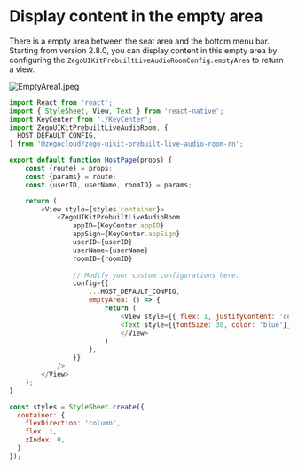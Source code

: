 # Display content in the empty area

There is a empty area between the seat area and the bottom menu bar. Starting from version 2.8.0, you can display content in this empty area by configuring the `ZegoUIKitPrebuiltLiveAudioRoomConfig.emptyArea` to return a view.

<Frame width="auto" height="400">
  <img src="https://media-resource.spreading.io/docuo/workspace564/27e54a759d23575969552654cb45bf89/414d0fbbe1.jpeg" alt="EmptyArea1.jpeg"/>
</Frame>

```js .src/HomePage.js {25-31}
import React from 'react';
import { StyleSheet, View, Text } from 'react-native';
import KeyCenter from './KeyCenter';
import ZegoUIKitPrebuiltLiveAudioRoom, {
  HOST_DEFAULT_CONFIG,
} from '@zegocloud/zego-uikit-prebuilt-live-audio-room-rn';

export default function HostPage(props) {
    const {route} = props;
    const {params} = route;
    const {userID, userName, roomID} = params;

    return (
        <View style={styles.container}>
            <ZegoUIKitPrebuiltLiveAudioRoom
                appID={KeyCenter.appID}
                appSign={KeyCenter.appSign}
                userID={userID}
                userName={userName}
                roomID={roomID}
                
                // Modify your custom configurations here.
                config={{
                    ...HOST_DEFAULT_CONFIG,
                    emptyArea: () => {
                        return (
                            <View style={{ flex: 1, justifyContent: 'center', alignItems: 'center' }}>
                            <Text style={{fontSize: 30, color: 'blue'}}>emptyArea</Text>
                            </View>
                        )
                    },
                }}
            />
        </View>
    );
}

const styles = StyleSheet.create({
  container: {
    flexDirection: 'column',
    flex: 1,
    zIndex: 0,
  }
});
```
